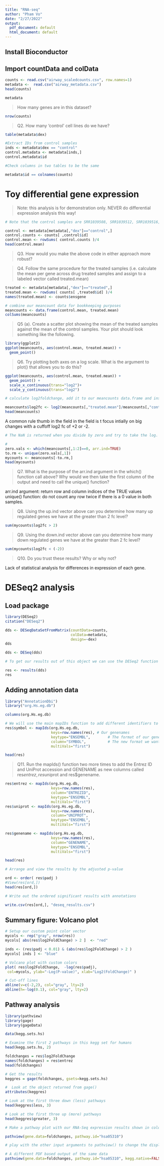 ```yaml
---
title: "RNA-seq"
author: "Pham Vo"
date: "2/27/2022"
output:
  pdf_document: default
  html_document: default
---
```


## Install Bioconductor

## Import countData and colData

```r
counts <- read.csv("airway_scaledcounts.csv", row.names=1)
metadata <-  read.csv("airway_metadata.csv")
head(counts)
```

```r
metadata
```
> How many genes are in this dataset?

```r
nrow(counts)
```

> Q2. How many ‘control’ cell lines do we have?

```r
table(metadata$dex)
```

```r
#Extract IDs from control samples
inds <- metadata$dex == "control"
control.metadata <- metadata[inds,]
control.metadata$id
```


```r
#Check columns in two tables to be the same 

metadata$id == colnames(counts)
```


# Toy differential gene expression

> Note: this analysis is for demonstration only. NEVER do differential expression analysis this way!

```r
# Note that the control samples are SRR1039508, SRR1039512, SRR1039516, and SRR1039520. This bit of code will first find the sample id for those labeled control. Then calculate the mean counts per gene across these samples

control <- metadata[metadata[,"dex"]=="control",]
control.counts <- counts[ ,control$id]
control.mean <- rowSums( control.counts )/4 
head(control.mean)
```

> Q3. How would you make the above code in either approach more robust? 

> Q4. Follow the same procedure for the treated samples (i.e. calculate the mean per gene across drug treated samples and assign to a labeled vector called treated.mean)

```r
treated <- metadata[metadata[,"dex"]=="treated",]
treated.mean <- rowSums( counts[ ,treated$id] )/4 
names(treated.mean) <- counts$ensgene
```

```r
# combine our meancount data for bookkeeping purposes
meancounts <- data.frame(control.mean, treated.mean)
colSums(meancounts)
```

> Q5 (a). Create a scatter plot showing the mean of the treated samples against the mean of the control samples. Your plot should look something like the following.

```r
library(ggplot2)
ggplot(meancounts, aes(control.mean, treated.mean)) +
  geom_point()
```

> Q6. Try plotting both axes on a log scale. What is the argument to plot() that allows you to do this?

```r
ggplot(meancounts, aes(control.mean, treated.mean)) +
  geom_point() +
  scale_x_continuous(trans="log2")+
  scale_y_continuous(trans="log2")
```

```r
# calculate log2foldchange, add it to our meancounts data.frame and inspect the results either with the head() or the View() function for example

meancounts$log2fc <- log2(meancounts[,"treated.mean"]/meancounts[,"control.mean"])
head(meancounts)
```
A common rule thumb in the field in the field is t focus intially on big changes with a cuffoff log2 fc of +2 or -2.

```r
# The NaN is returned when you divide by zero and try to take the log. The -Inf is returned when you try to take the log of zero. It turns out that there are a lot of genes with zero expression. Let’s filter our data to remove these genes.

# 
zero.vals <- which(meancounts[,1:2]==0, arr.ind=TRUE)
to.rm <- unique(zero.vals[,1])
mycounts <- meancounts[-to.rm,]
head(mycounts)
```

> Q7. What is the purpose of the arr.ind argument in the which() function call above? Why would we then take the first column of the output and need to call the unique() function?

arr.ind argument: return row and column indices of the TRUE values 
unique() function: do not count any row twice if there is a 0 value in both samples.

> Q8. Using the up.ind vector above can you determine how many up regulated genes we have at the greater than 2 fc level? 

```r
sum(mycounts$log2fc > 2)
```

> Q9. Using the down.ind vector above can you determine how many down regulated genes we have at the greater than 2 fc level?


```r
sum(mycounts$log2fc < (-2))
```

> Q10. Do you trust these results? Why or why not?

Lack of statistical analysis for differences in expression of each gene.

# DESeq2 analysis

## Load package

```r
library(DESeq2)
citation("DESeq2")
```


```r
dds <- DESeqDataSetFromMatrix(countData=counts, 
                              colData=metadata, 
                              design=~dex)
dds
```
```r
dds <- DESeq(dds)
```

```r
# To get our results out of this object we can use the DESeq2 function "results()"

res <- results(dds)
res
```

## Adding annotation data

```r
library("AnnotationDbi")
library("org.Hs.eg.db")

columns(org.Hs.eg.db)
```
```r
# We will use the main mapIDs function to add different identifiers to our results
res$symbol <- mapIds(org.Hs.eg.db,
                     keys=row.names(res), # Our genenames
                     keytype="ENSEMBL",        # The format of our genenames
                     column="SYMBOL",          # The new format we want to add
                     multiVals="first")

head(res)
```
> Q11. Run the mapIds() function two more times to add the Entrez ID and UniProt accession and GENENAME as new columns called res$entrez, res$uniprot and res$genename.

```r
res$entrez <- mapIds(org.Hs.eg.db,
                     keys=row.names(res),
                     column="ENTREZID",
                     keytype="ENSEMBL",
                     multiVals="first")
res$uniprot <- mapIds(org.Hs.eg.db,
                     keys=row.names(res),
                     column="UNIPROT",
                     keytype="ENSEMBL",
                     multiVals="first")

res$genename <- mapIds(org.Hs.eg.db,
                     keys=row.names(res),
                     column="GENENAME",
                     keytype="ENSEMBL",
                     multiVals="first")

head(res)
```
```r
# Arrange and view the results by the adjusted p-value

ord <- order( res$padj )
#View(res[ord,])
head(res[ord,])
```

```r
# Write out the ordered significant results with annotations

write.csv(res[ord,], "deseq_results.csv")
```


## Summary figure: Volcano plot 

```r
# Setup our custom point color vector 
mycols <- rep("gray", nrow(res))
mycols[ abs(res$log2FoldChange) > 2 ]  <- "red" 

inds <- (res$padj < 0.01) & (abs(res$log2FoldChange) > 2 )
mycols[ inds ] <- "blue"

# Volcano plot with custom colors 
plot( res$log2FoldChange,  -log(res$padj), 
 col=mycols, ylab="-Log(P-value)", xlab="Log2(FoldChange)" )

# Cut-off lines
abline(v=c(-2,2), col="gray", lty=2)
abline(h=-log(0.1), col="gray", lty=2)
```

## Pathway analysis

```r
library(pathview)
library(gage)
library(gageData)

data(kegg.sets.hs)

# Examine the first 2 pathways in this kegg set for humans
head(kegg.sets.hs, 2)
```
```r
foldchanges = res$log2FoldChange
names(foldchanges) = res$entrez
head(foldchanges)
```

```r
# Get the results
keggres = gage(foldchanges, gsets=kegg.sets.hs)
```

```r
#  Look at the object returned from gage()
attributes(keggres)
```

```r
# Look at the first three down (less) pathways
head(keggres$less, 3)
```

```r
# Look at the first three up (more) pathways
head(keggres$greater, 3)
```

```r
# Make a pathway plot with our RNA-Seq expression results shown in color

pathview(gene.data=foldchanges, pathway.id="hsa05310")
```

```r
# play with the other input arguments to pathview() to change the display in various ways including generating a PDF graph

# A different PDF based output of the same data
pathview(gene.data=foldchanges, pathway.id="hsa05310", kegg.native=FALSE)
```

